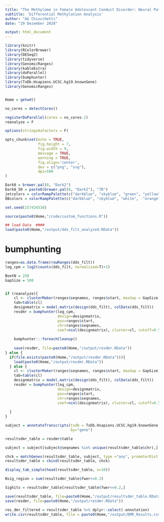 ```yaml
---
title: "The Methylome in Female Adolescent Conduct Disorder: Neural Pathomechanisms and Environmental Risk Factors"
subtitle: 'Differential Methylation Analysis'
author: "AG Chiocchetti"
date: "29 Dezember 2020"

output: html_document
---
```


```r
library(knitr)
library(RColorBrewer)
library(DESeq2)
library(tidyverse)
library(GenomicRanges)
library(kableExtra)
library(doParallel)
library(bumphunter)
library(TxDb.Hsapiens.UCSC.hg19.knownGene)
library(GenomicRanges)


Home = getwd()

no_cores = detectCores()

registerDoParallel(cores = no_cores-2)
reanalyze = F

options(stringsAsFactors = F)

opts_chunk$set(echo = TRUE, 
               fig.height = 7, 
               fig.width = 9, 
               message = TRUE,
               warning = TRUE,
               fig.align='center',
               dev = c("png", "svg"),
               dpi=500
)

Dark8 = brewer.pal(8, "Dark2")
Dark8_50 = paste0(brewer.pal(8, "Dark2"), "7D")
jetcolors = colorRampPalette(c("darkblue", "skyblue", "green", "yellow", "orange", "red", "darkred"))
OBcolors = colorRampPalette(c("darkblue", "skyblue", "white",  "orange", "darkorange3"))

set.seed(157434538)
```

```r
source(paste0(Home,"/code/custom_functions.R"))
```

```r

## load Data  ####
load(paste0(Home,"/output/dds_filt_analyzed.RData"))

```

# bumphunting 

```r
ranges=as.data.frame(rowRanges(dds_filt))
log_cpm = log2(counts(dds_filt, normalized=T)+1)

BootN = 250
GapSize = 500 


if (reanalyze){
    cl <- clusterMaker(ranges$seqnames, ranges$start, maxGap = GapSize)
    tab=table(cl)
    designmatrix = model.matrix(design(dds_filt), colData(dds_filt))
    resdmr = bumphunter(log_cpm, 
                        design=designmatrix,
                        pos=ranges$start,
                        chr=ranges$seqnames,
                        coef=ncol(designmatrix), cluster=cl, cutoff=0.5, nullMethod = "bootstrap", B=BootN)
    
    bumphunter:::foreachCleanup()
    
    save(resdmr, file=paste0(Home,"/output/resdmr.RData")) 
} else {
  if(file.exists(paste0(Home,"/output/resdmr.RData"))){
    load(paste0(Home,"/output/resdmr.RData"))
  } else {
    cl <- clusterMaker(ranges$seqnames, ranges$start, maxGap = GapSize)
    tab=table(cl)
    designmatrix = model.matrix(design(dds_filt), colData(dds_filt))
    resdmr = bumphunter(log_cpm, 
                        design=designmatrix,
                        pos=ranges$start,
                        chr=ranges$seqnames,
                        coef=ncol(designmatrix), cluster=cl, cutoff=0.5, nullMethod = "bootstrap", B=BootN)
    
  }
}

subject = annotateTranscripts(txdb = TxDb.Hsapiens.UCSC.hg19.knownGene, 
                              by="gene")

resultsdmr_table = resdmr$table

subject = subject[subject@seqnames %in% unique(resultsdmr_table$chr),]

chck = matchGenes(resultsdmr_table, subject, type ="any", promoterDist = 2000)
resultsdmr_table = cbind(resultsdmr_table, chck)

display_tab_simple(head(resultsdmr_table, n=10))

Nsig_region = sum(resultsdmr_table$fwer<=0.2)

Sighits = resultsdmr_table[resultsdmr_table$fwer<=0.2,]

save(resultsdmr_table, file=paste0(Home,"/output/resultsdmr_table.RData"))
save(resdmr, file=paste0(Home,"/output/resdmr.RData"))

res_dmr_filtered = resultsdmr_table %>% dplyr::select(-annotation)
write.csv(resultsdmr_table, file = paste0(Home,"/output/DMR_Results.csv"), row.names = T)
```


